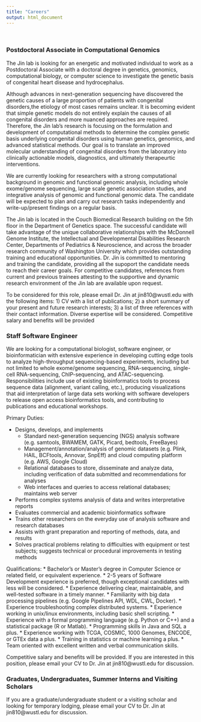 ```yaml
---
title: "Careers"
output: html_document
---
```


<br>

### Postdoctoral Associate in Computational Genomics

The Jin lab is looking for an energetic and motivated individual to work as a Postdoctoral Associate with a doctoral degree in genetics, genomics, computational biology, or computer science to investigate the genetic basis of congenital heart disease and hydrocephalus.

Although advances in next-generation sequencing have discovered the genetic causes of a large proportion of patients with congenital disorders,the etiology of most cases remains unclear. It is becoming evident that simple genetic models do not entirely explain the causes of all congenital disorders and more nuanced approaches are required. Therefore, the Jin lab's research is focusing on the formulation and development of computational methods to determine the complex genetic basis underlying congenital disorders using human genetics, genomics, and advanced statistical methods. Our goal is to translate an improved molecular understanding of congenital disorders from the laboratory into clinically actionable models, diagnostics, and ultimately therapeurtic interventions.

We are currently looking for researchers with a strong computational background in genomic and functional genomic analysis, including whole exome/genome sequencing, large scale genetic association studies, and integrative analysis of genomic and functional genomic data. The candidate will be expected to plan and carry out research tasks independently and write-up/present findings on a regular basis.

The Jin lab is located in the Couch Biomedical Research building on the 5th floor in the Department of Genetics space. The successful candidate will take advantage of the unique collaborative relationships with the McDonnell Genome Institute, the Intellectual and Developmental Disabilities Research Center, Departments of Pediatrics & Neuroscience, and across the broader research community of Washington University which provides outstanding training and educational opportunities. Dr. Jin is committed to mentoring and training the candidate, providing all the supoport the candidate needs to reach their career goals. For competitive candidates, references from current and previous trainees attesting to the supportive and dynamic research environment of the Jin lab are available upon request.

To be considered for this role, please email Dr. Jin at jin810@wustl.edu with the following items: 1) CV with a list of publications; 2) a short summary of your present and future research interests; 3) a list of three references with their contact information. Diverse expertise will be considered. Competitive salary and benefits will be provided


### Staff Software Engineer

We are looking for a computational biologist, software engineer, or bioinformatician with extensive experience in developing cutting edge tools to analyze high-throughput sequencing-based experiments, including but not limited to whole exome/genome sequencing, RNA-sequencing, single-cell RNA-sequencing, ChIP-sequencing, and ATAC-sequencing. Responsibilities include use of existing bioinformatics tools to process sequence data (alignment, variant calling, etc.), producing visualizations that aid interpretation of large data sets working with software developers to release open access bioinformatics tools, and contributing to publications and educational workshops.

Primary Duties:

* Designs, develops, and implements
	+ Standard next-generation sequencing (NGS) analysis software (e.g. samtools, BWAMEM, GATK, Picard, bedtools, FreeBayes)
	+ Management/annotation/analysis of genomic datasets (e.g. Plink, HAIL, BCFtools, Annovar, SnpEff) and cloud computing platform (e.g. AWS, Google Cloud)
	+ Relational databases to store, disseminate and analyze data, including verification of data submitted and recommendations for analyses
	+ Web interfaces and queries to access relational databases; maintains web server
* Performs complex systems analysis of data and writes interpretative reports
* Evaluates commercial and academic bioinformatics software
* Trains other researchers on the everyday use of analysis software and research databases
* Assists with grant preparation and reporting of methods, data, and results
* Solves practical problems relating to difficulties with equipment or test subjects; suggests technical or procedural improvements in testing methods

Qualifications:
* Bachelor's or Master’s degree in Computer Science or related field, or equivalent experience.
* 2-5 years of Software Development experience is preferred, though exceptional candidates with less will be considered.
* Experience delivering clear, maintainable, and well-tested software in a timely manner.
* Familiarity with big data processing pipelines (e.g. Google Pipelines API, WDL, CWL, Docker).
* Experience troubleshooting complex distributed systems.
* Experience working in unix/linux environments, including basic shell scripting.
* Experience with a formal programming language (e.g. Python or C++) and a statistical package (R or Matlab).
* Programming skills in Java and SQL a plus.
* Experience working with TCGA, COSMIC, 1000 Genomes, ENCODE, or GTEx data a plus.
* Training in statistics or machine learning a plus.
* Team oriented with excellent written and verbal communication skills.

Competitive salary and benefits will be provided. If you are interested in this position, please email your CV to Dr. Jin at jin810@wustl.edu for discussion.


### Graduates, Undergraduates, Summer Interns and Visiting Scholars

If you are a graduate/undergraduate student or a visiting scholar and looking for temporary lodging, please email your CV to Dr. Jin at jin810@wustl.edu for discussion.
